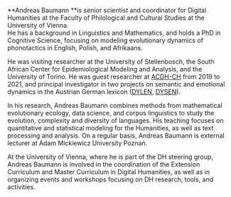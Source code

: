 **Andreas Baumann **is senior scientist and coordinator for Digital Humanities at the Faculty of Philological and Cultural Studies at the University of Vienna. \
He has a background in Linguistics and Mathematics, and holds a PhD in Cognitive Science, focusing on modeling evolutionary dynamics of phonotactics in English, Polish, and Afrikaans.

He was visiting researcher at the University of Stellenbosch, the South African Center for Epidemiological Modeling and Analysis, and the University of Torino. He was guest researcher at [ACDH-CH](https://clariah.at/consortium-austrian-academy-of-sciences/) from 2019 to 2021, and principal investigator in two projects on semantic and emotional dynamics in the Austrian German lexicon ([DYLEN](https://www.oeaw.ac.at/acdh/projects/dylen/), [DYSEN](https://www.oeaw.ac.at/acdh/projects/completed-projects/dysen)).

In his research, Andreas Baumann combines methods from mathematical evolutionary ecology, data science, and corpus linguistics to study the evolution, complexity and diversity of languages. His teaching focuses on quantitative and statistical modeling for the Humanities, as well as text processing and analysis. On a regular basis, Andreas Baumann is external lecturer at Adam Mickiewicz University Poznań.

At the University of Vienna, where he is part of the DH steering group, Andreas Baumann is involved in the coordination of the Extension Curriculum and Master Curriculum in Digital Humanities, as well as in organizing events and workshops focusing on DH research, tools, and activities.
